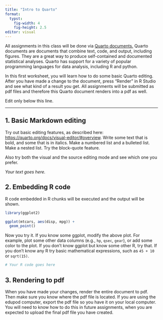```yaml
---
title: "Intro to Quarto"
format: 
  typst:
    fig-width: 4
    fig-height: 2.5
editor: visual
---
```


All assignments in this class will be done via [Quarto documents.](https://quarto.org) Quarto documents are documents that combine text, code, and output, including figures. They are a great way to produce self-contained and documented statistical analyses. Quarto has support for a variety of popular programming languages for data analysis, including R and python.

In this first worksheet, you will learn how to do some basic Quarto editing. After you have made a change to the document, press "Render" in R Studio and see what kind of a result you get. All assignments will be submitted as pdf files and therefore this Quarto document renders into a pdf as well.

Edit only below this line.

------------------------------------------------------------------------

## 1. Basic Markdown editing

Try out basic editing features, as described here: <https://quarto.org/docs/visual-editor/#overview>. Write some text that is bold, and some that is in italics. Make a numbered list and a bulleted list. Make a nested list. Try the block-quote feature.

Also try both the visual and the source editing mode and see which one you prefer.

*Your text goes here.*

## 2. Embedding R code

R code embedded in R chunks will be executed and the output will be shown.

```r
library(ggplot2)

ggplot(mtcars, aes(disp, mpg)) +
  geom_point()
```

Now you try it. If you know some ggplot, modify the above plot. For example, plot some other data columns (e.g., `hp`, `qsec`, `gear`), or add some color to the plot. If you don't know ggplot but know some other R, try that. If you don't know any R try basic mathematical expressions, such as `45 + 10` or `sqrt(15)`.

```r
# Your R code goes here
```

## 3. Rendering to pdf

When you have made your changes, render the entire document to pdf. Then make sure you know where the pdf file is located. If you are using the edupod computer, export the pdf file so you have it on your local computer. You will need to know how to do this in future assignments, when you are expected to upload the final pdf file you have created.
